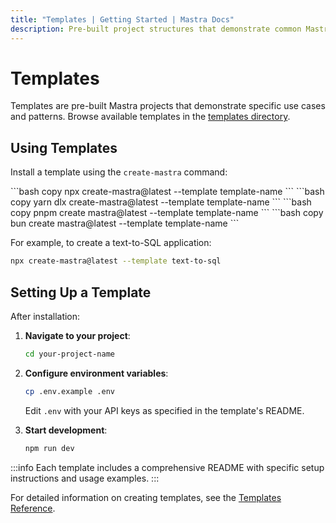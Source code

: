 ```yaml
---
title: "Templates | Getting Started | Mastra Docs"
description: Pre-built project structures that demonstrate common Mastra use cases and patterns
---
```



# Templates

Templates are pre-built Mastra projects that demonstrate specific use cases and patterns. Browse available templates in the [templates directory](https://mastra.ai/templates).

## Using Templates

Install a template using the `create-mastra` command:

<Tabs>
  <TabItem value="npm" label="npm">
    ```bash copy
    npx create-mastra@latest --template template-name
    ```
  </TabItem>
  <TabItem value="yarn" label="yarn">
    ```bash copy
    yarn dlx create-mastra@latest --template template-name
    ```
  </TabItem>
  <TabItem value="pnpm" label="pnpm">
    ```bash copy
    pnpm create mastra@latest --template template-name
    ```
  </TabItem>
  <TabItem value="bun" label="bun">
    ```bash copy
    bun create mastra@latest --template template-name
    ```
  </TabItem>
</Tabs>

For example, to create a text-to-SQL application:

```bash copy
npx create-mastra@latest --template text-to-sql
```

## Setting Up a Template

After installation:

1. **Navigate to your project**:

   ```bash copy
   cd your-project-name
   ```

2. **Configure environment variables**:

   ```bash copy
   cp .env.example .env
   ```

   Edit `.env` with your API keys as specified in the template's README.

3. **Start development**:
   ```bash copy
   npm run dev
   ```

:::info
Each template includes a comprehensive README with specific setup instructions and usage examples.
:::

For detailed information on creating templates, see the [Templates Reference](/reference/templates/overview).
